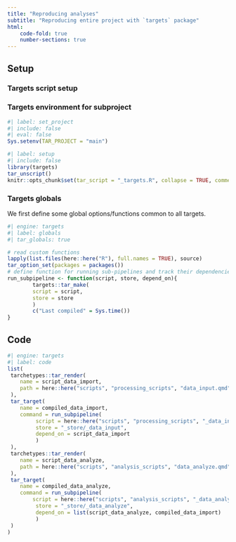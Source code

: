 ```yaml
---
title: "Reproducing analyses"
subtitle: "Reproducing entire project with `targets` package"
html:
    code-fold: true
    number-sections: true
---
```



## Setup

### Targets script setup

### Targets environment for subproject

```r
#| label: set_project
#| include: false
#| eval: false
Sys.setenv(TAR_PROJECT = "main")
```

```r
#| label: setup
#| include: false
library(targets)
tar_unscript()
knitr::opts_chunk$set(tar_script = "_targets.R", collapse = TRUE, comment = "#>")
```


### Targets globals

We first define some global options/functions common to all targets.

```r
#| engine: targets
#| label: globals
#| tar_globals: true

# read custom functions
lapply(list.files(here::here("R"), full.names = TRUE), source)
tar_option_set(packages = packages())
# define function for running sub-pipelines and track their dependencies
run_subpipeline <- function(script, store, depend_on){
        targets::tar_make(
        script = script,
        store = store
        )
        c("Last compiled" = Sys.time())
}
```

## Code

```r
#| engine: targets
#| label: code
list(
 tarchetypes::tar_render(
    name = script_data_import,
    path = here::here("scripts", "processing_scripts", "data_input.qmd"),
 ),
 tar_target(
    name = compiled_data_import,
    command = run_subpipeline(
         script = here::here("scripts", "processing_scripts", "_data_input.R"), 
         store = "_store/_data_input", 
         depend_on = script_data_import
         )
 ),
 tarchetypes::tar_render(
    name = script_data_analyze,
    path = here::here("scripts", "analysis_scripts", "data_analyze.qmd"),
 ),
 tar_target(
    name = compiled_data_analyze,
    command = run_subpipeline(
        script = here::here("scripts", "analysis_scripts", "_data_analyze.R"), 
         store = "_store/_data_analyze", 
         depend_on = list(script_data_analyze, compiled_data_import)
         )
 )
)
```
